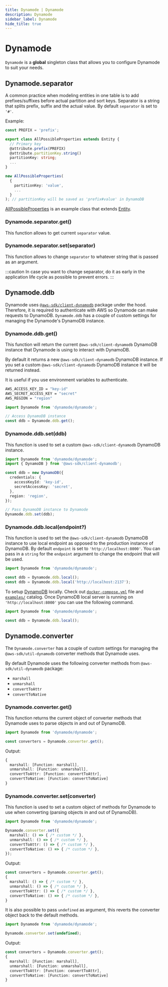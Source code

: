 ```yaml
---
title: Dynamode | Dynamode
description: Dynamode
sidebar_label: Dynamode
hide_title: true
---
```

# Dynamode

`Dynamode` is a **global** singleton class that allows you to configure Dynamode to suit your needs. 

## Dynamode.separator

A common practice when modeling entities in one table is to add prefixes/suffixes before actual partition and sort keys. Separator is a string that splits prefix, suffix and the actual value. By default `separator` is set to `'#'`.

Example:
```ts
const PREFIX = 'prefix';

export class AllPossibleProperties extends Entity {
  // Primary key
  @attribute.prefix(PREFIX)
  @attribute.partitionKey.string()
  partitionKey: string;
  ...
}

new AllPossibleProperties(
  { 
    partitionKey: 'value', 
    ... 
  }
); // partitionKey will be saved as 'prefix#value' in DynamoDB
```

[AllPossibleProperties](/docs/guide/entity/modeling#all-possible-properties) is an example class that extends [Entity](/docs/guide/table/entityManager).

### Dynamode.separator.get()

This function allows to get current `separator` value. 

### Dynamode.separator.set(separator)

This function allows to change `separator` to whatever string that is passed as an argument.

:::caution
In case you want to change separator, do it as early in the application life cycle as possible to prevent errors.
:::

## Dynamode.ddb

Dynamode uses [`@aws-sdk/client-dynamodb`](https://www.npmjs.com/package/@aws-sdk/client-dynamodb) package under the hood. Therefore, it is required to authenticate with AWS so Dynamode can make requests to DynamoDB. `Dynamode.ddb` has a couple of custom settings for managing the Dynamode's DynamoDB instance.

### Dynamode.ddb.get()

This function will return the current `@aws-sdk/client-dynamodb` DynamoDB instance that Dynamode is using to interact with DynamoDB. 

By default it returns a new `@aws-sdk/client-dynamodb` DynamoDB instance. If you set a custom `@aws-sdk/client-dynamodb` DynamoDB instance it will be returned instead.

It is useful if you use environment variables to authenticate.

```bash
AWS_ACCESS_KEY_ID = "key-id"
AWS_SECRET_ACCESS_KEY = "secret"
AWS_REGION = "region"
```

```ts
import Dynamode from 'dynamode/dynamode';

// Access DynamoDB instance
const ddb = Dynamode.ddb.get();
```

### Dynamode.ddb.set(ddb)

This function is used to set a custom `@aws-sdk/client-dynamodb` DynamoDB instance. 

```ts
import Dynamode from 'dynamode/dynamode';
import { DynamoDB } from '@aws-sdk/client-dynamodb';

const ddb = new DynamoDB({
  credentials: {
    accessKeyId: 'key-id',
    secretAccessKey: 'secret',
  },
  region: 'region',
});

// Pass DynamoDB instance to Dynamode
Dynamode.ddb.set(ddb);
```

### Dynamode.ddb.local(endpoint?)

This function is used to set the `@aws-sdk/client-dynamodb` DynamoDB instance to use local endpoint as opposed to the production instance of DynamoDB. By default `endpoint` is set to `'http://localhost:8000'`. You can pass in a `string` for the `endpoint` argument to change the endpoint that will be used.

```ts
import Dynamode from 'dynamode/dynamode';

const ddb = Dynamode.ddb.local();
const ddb = Dynamode.ddb.local('http://localhost:2137');
```

To setup [DynamoDB](https://docs.aws.amazon.com/amazondynamodb/latest/developerguide/DynamoDBLocal.html) locally. Check out [`docker-compose.yml`](https://github.com/blazejkustra/dynamode/blob/master/examples/docker-compose.yml) file and [`examples/`](https://github.com/blazejkustra/dynamode/blob/master/examples/) catalog. Once DynamoDB local server is running on `'http://localhost:8000'` you can use the following command.

```ts
import Dynamode from 'dynamode/dynamode';

const ddb = Dynamode.ddb.local();
```

## Dynamode.converter

The `Dynamode.converter` has a couple of custom settings for managing the `@aws-sdk/util-dynamodb` converter methods that Dynamode uses.

By default Dynamode uses the following converter methods from `@aws-sdk/util-dynamodb` package:

- `marshall`
- `unmarshall`
- `convertToAttr`
- `convertToNative`

### Dynamode.converter.get()

This function returns the current object of converter methods that Dynamode uses to parse objects in and out of DynamoDB.

```ts
import Dynamode from 'dynamode/dynamode';

const converters = Dynamode.converter.get();
```

Output:

```ts
{
  marshall: [Function: marshall],
  unmarshall: [Function: unmarshall],
  convertToAttr: [Function: convertToAttr],
  convertToNative: [Function: convertToNative]
}
```

### Dynamode.converter.set(converter) 

This function is used to set a custom object of methods for Dynamode to use when converting (parsing objects in and out of DynamoDB).

```ts
import Dynamode from 'dynamode/dynamode';

Dynamode.converter.set({
  marshall: () => { /* custom */ },
  unmarshall: () => { /* custom */ },
  convertToAttr: () => { /* custom */ },
  convertToNative: () => { /* custom */ },
});
```

Output:

```ts
const converters = Dynamode.converter.get();
{
  marshall: () => { /* custom */ },
  unmarshall: () => { /* custom */ },
  convertToAttr: () => { /* custom */ },
  convertToNative: () => { /* custom */ },
}
```

It is also possible to pass `undefined` as argument, this reverts the converter object back to the default methods.

```ts
import Dynamode from 'dynamode/dynamode';

Dynamode.converter.set(undefined);
```

Output:

```ts
const converters = Dynamode.converter.get();
{
  marshall: [Function: marshall],
  unmarshall: [Function: unmarshall],
  convertToAttr: [Function: convertToAttr],
  convertToNative: [Function: convertToNative]
}
```
